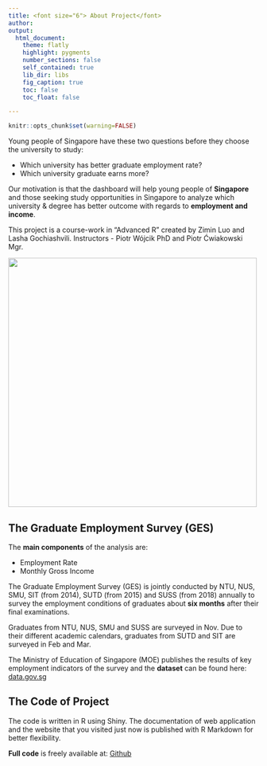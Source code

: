 ```yaml
---
title: <font size="6"> About Project</font> 
author: 
output:
  html_document:
    theme: flatly
    highlight: pygments
    number_sections: false
    self_contained: true
    lib_dir: libs
    fig_caption: true
    toc: false
    toc_float: false

---
```


```r
knitr::opts_chunk$set(warning=FALSE)
```


Young people of Singapore have these two questions before they choose the university to study:

* Which university has better graduate employment rate? 
* Which university graduate earns more?

Our motivation is that the dashboard will help young people of **Singapore** and those seeking study opportunities in Singapore to analyze which university & degree has better outcome with regards to **employment and income**. 

This project is a course-work in "Advanced R" created by Zimin Luo and Lasha Gochiashvili. Instructors - Piotr Wójcik PhD and Piotr Ćwiakowski Mgr. 

<img src="www/wnelogo.png" width="500"/>

## The Graduate Employment Survey (GES)

The **main components** of the analysis are:

* Employment Rate
* Monthly Gross Income

The Graduate Employment Survey (GES) is jointly conducted by NTU, NUS, SMU, SIT (from 2014), SUTD (from 2015) and SUSS (from 2018) annually to survey the employment conditions of graduates about **six months** after their final examinations. 

Graduates from NTU, NUS, SMU and SUSS are surveyed in Nov. Due to their different academic calendars, graduates from SUTD and SIT are surveyed in Feb and Mar.

The Ministry of Education of Singapore (MOE) publishes the results of key employment indicators of the survey and the **dataset** can be found here: [data.gov.sg](https://data.gov.sg/dataset/graduate-employment-survey-ntu-nus-sit-smu-suss-sutd)


## The Code of Project 

The code is written in R using Shiny. The documentation of web application and
the website that you visited just now is published with R Markdown for better flexibility. 

**Full code** is freely available at: 
[Github](https://github.com/LashaGoch/R-Shiny-App-Graduate-Employment-Singapore)
